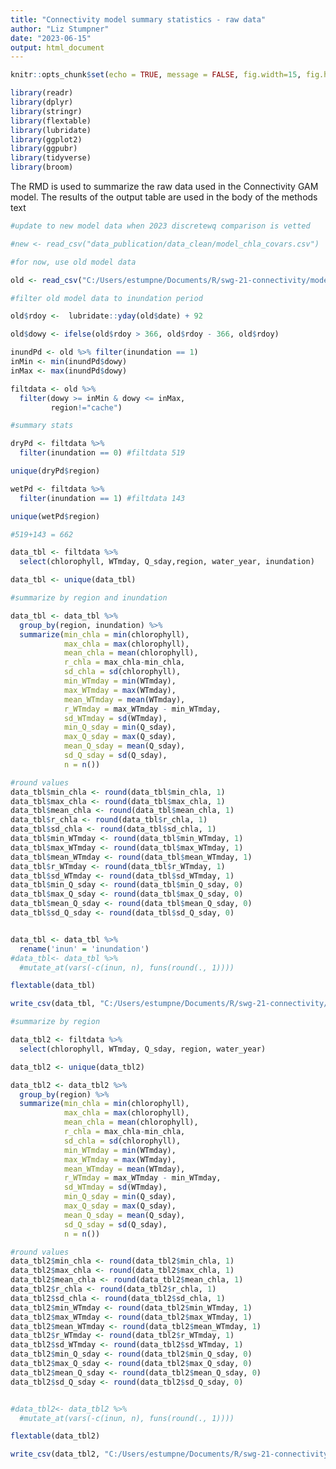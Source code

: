 ```yaml
---
title: "Connectivity model summary statistics - raw data"
author: "Liz Stumpner"
date: "2023-06-15"
output: html_document
---
```


```r
knitr::opts_chunk$set(echo = TRUE, message = FALSE, fig.width=15, fig.height=15)
```

```r
library(readr)
library(dplyr)
library(stringr)
library(flextable)
library(lubridate)
library(ggplot2)
library(ggpubr)
library(tidyverse)
library(broom)
```
The RMD is used to summarize the raw data used in the Connectivity GAM model. The
results of the output table are used in the body of the methods text

```r
#update to new model data when 2023 discretewq comparison is vetted

#new <- read_csv("data_publication/data_clean/model_chla_covars.csv")

#for now, use old model data

old <- read_csv("C:/Users/estumpne/Documents/R/swg-21-connectivity/model_gam/model_chla_covars_gam.csv")

#filter old model data to inundation period

old$rdoy <-  lubridate::yday(old$date) + 92

old$dowy <- ifelse(old$rdoy > 366, old$rdoy - 366, old$rdoy)

inundPd <- old %>% filter(inundation == 1)
inMin <- min(inundPd$dowy)
inMax <- max(inundPd$dowy)

filtdata <- old %>%
  filter(dowy >= inMin & dowy <= inMax,
         region!="cache")

#summary stats

dryPd <- filtdata %>%
  filter(inundation == 0) #filtdata 519

unique(dryPd$region)

wetPd <- filtdata %>%
  filter(inundation == 1) #filtdata 143

unique(wetPd$region)

#519+143 = 662

data_tbl <- filtdata %>%
  select(chlorophyll, WTmday, Q_sday,region, water_year, inundation)

data_tbl <- unique(data_tbl)

#summarize by region and inundation

data_tbl <- data_tbl %>%
  group_by(region, inundation) %>%
  summarize(min_chla = min(chlorophyll),
            max_chla = max(chlorophyll),
            mean_chla = mean(chlorophyll),
            r_chla = max_chla-min_chla,
            sd_chla = sd(chlorophyll),
            min_WTmday = min(WTmday),
            max_WTmday = max(WTmday),
            mean_WTmday = mean(WTmday),
            r_WTmday = max_WTmday - min_WTmday,
            sd_WTmday = sd(WTmday),
            min_Q_sday = min(Q_sday),
            max_Q_sday = max(Q_sday),
            mean_Q_sday = mean(Q_sday),
            sd_Q_sday = sd(Q_sday),
            n = n())

#round values
data_tbl$min_chla <- round(data_tbl$min_chla, 1)
data_tbl$max_chla <- round(data_tbl$max_chla, 1)
data_tbl$mean_chla <- round(data_tbl$mean_chla, 1)
data_tbl$r_chla <- round(data_tbl$r_chla, 1)
data_tbl$sd_chla <- round(data_tbl$sd_chla, 1)
data_tbl$min_WTmday <- round(data_tbl$min_WTmday, 1)
data_tbl$max_WTmday <- round(data_tbl$max_WTmday, 1)
data_tbl$mean_WTmday <- round(data_tbl$mean_WTmday, 1)
data_tbl$r_WTmday <- round(data_tbl$r_WTmday, 1)
data_tbl$sd_WTmday <- round(data_tbl$sd_WTmday, 1)
data_tbl$min_Q_sday <- round(data_tbl$min_Q_sday, 0)
data_tbl$max_Q_sday <- round(data_tbl$max_Q_sday, 0)
data_tbl$mean_Q_sday <- round(data_tbl$mean_Q_sday, 0)
data_tbl$sd_Q_sday <- round(data_tbl$sd_Q_sday, 0)


data_tbl <- data_tbl %>% 
  rename('inun' = 'inundation')
#data_tbl<- data_tbl %>%
  #mutate_at(vars(-c(inun, n), funs(round(., 1))))

flextable(data_tbl)

write_csv(data_tbl, "C:/Users/estumpne/Documents/R/swg-21-connectivity/data_publication/R/raw_data_summary_inun.csv")

#summarize by region 

data_tbl2 <- filtdata %>%
  select(chlorophyll, WTmday, Q_sday, region, water_year)

data_tbl2 <- unique(data_tbl2)

data_tbl2 <- data_tbl2 %>%
  group_by(region) %>%
  summarize(min_chla = min(chlorophyll),
            max_chla = max(chlorophyll),
            mean_chla = mean(chlorophyll),
            r_chla = max_chla-min_chla,
            sd_chla = sd(chlorophyll),
            min_WTmday = min(WTmday),
            max_WTmday = max(WTmday),
            mean_WTmday = mean(WTmday),
            r_WTmday = max_WTmday - min_WTmday,
            sd_WTmday = sd(WTmday),
            min_Q_sday = min(Q_sday),
            max_Q_sday = max(Q_sday),
            mean_Q_sday = mean(Q_sday),
            sd_Q_sday = sd(Q_sday),
            n = n())

#round values
data_tbl2$min_chla <- round(data_tbl2$min_chla, 1)
data_tbl2$max_chla <- round(data_tbl2$max_chla, 1)
data_tbl2$mean_chla <- round(data_tbl2$mean_chla, 1)
data_tbl2$r_chla <- round(data_tbl2$r_chla, 1)
data_tbl2$sd_chla <- round(data_tbl2$sd_chla, 1)
data_tbl2$min_WTmday <- round(data_tbl2$min_WTmday, 1)
data_tbl2$max_WTmday <- round(data_tbl2$max_WTmday, 1)
data_tbl2$mean_WTmday <- round(data_tbl2$mean_WTmday, 1)
data_tbl2$r_WTmday <- round(data_tbl2$r_WTmday, 1)
data_tbl2$sd_WTmday <- round(data_tbl2$sd_WTmday, 1)
data_tbl2$min_Q_sday <- round(data_tbl2$min_Q_sday, 0)
data_tbl2$max_Q_sday <- round(data_tbl2$max_Q_sday, 0)
data_tbl2$mean_Q_sday <- round(data_tbl2$mean_Q_sday, 0)
data_tbl2$sd_Q_sday <- round(data_tbl2$sd_Q_sday, 0)


#data_tbl2<- data_tbl2 %>%
  #mutate_at(vars(-c(inun, n), funs(round(., 1))))

flextable(data_tbl2)

write_csv(data_tbl2, "C:/Users/estumpne/Documents/R/swg-21-connectivity/data_publication/R/raw_data_summary_region.csv")


```


